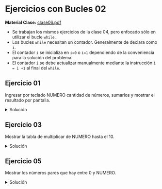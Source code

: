 # Ejercicios con Bucles 02
**Material Clase:** <a href="/ti3v11/docs/clase06.pdf" target="_blank" rel="noopener noreferrer">clase06.pdf</a>

- Se trabajan los mismos ejercicios de la clase 04, pero enfocado sólo en utilizar el bucle `while`.
- Los bucles `while` necesitan un contador. Generalmente de declara como `i`.
- El contador `i` se inicializa en `i=0` o `i=1` dependiendo de la conveniencia para la solución del problema. 
- El contador `i` se debe actualizar manualmente mediante la instrucción `i = i +1` al final del `while`.

## Ejercicio 01
Ingresar por teclado NUMERO cantidad de números, sumarlos y mostrar el resultado por pantalla.

<details>
    <summary>Solución</summary>
```js
Proceso Ejercicio01
    Definir num Como Entero;
    Definir sum Como Entero;
    Definir i Como Entero;
    sum = 0;
    i = 1;

    Escribir Sin Saltar "Ingresar la cantidad de números: ";
    Leer num;
    Mientras i <= num Hacer
        sum = sum + i;
        i = i + 1;
    FinMientras
    Escribir "La suma de 1 a ", num, " es: ", sum;
FinProceso
```
</details>

## Ejercicio 02
Mostrar en pantalla los números desde 0 hasta NUMERO.

<details>
    <summary>Solución</summary>
```js
Proceso Ejercicio02
    Definir num Como Entero;
    Definir i Como Entero;
    i = 0;
    
    Escribir Sin Saltar "Ingresar el número a iterar: ";
    Leer num;
    Mientras i <= num Hacer
    	Escribir i;
    	i = i + 1;
    FinMientras
FinProceso
```
</details>

## Ejercicio 03
Mostrar la tabla de multiplicar de NUMERO hasta el 10.

<details>
    <summary>Solución</summary>
```js
Proceso Ejercicio03
    Definir num Como Entero;
    Definir i Como Entero;
    Definir tabla Como Entero;
    Escribir Sin Saltar "Ingrese el valor de la tabla: ";
    Leer num;
    i = 1;	
    
    Mientras i <= 10 Hacer
        tabla = i * num;
        Escribir i, " * " , num, " = ", tabla;
        i = i + 1;
    FinMientras
FinProceso
```
</details>

## Ejercicio 04
Mostrar el factorial de NUMERO.

<details>
    <summary>Solución</summary>
```js
Proceso Ejercicio04
    Definir num Como Entero;
    Definir i Como Entero;
    Definir factorial Como Entero;
    Escribir Sin Saltar "Ingrese el valor del número: ";
    Leer num;
    i = 1;
    factorial = 1;

    Mientras i <= num Hacer
    	factorial = factorial * i;
    	i = i + 1;
    FinMientras
    Escribir "El factorial de ", num, " es: ", factorial;
FinProceso
```
</details>

## Ejercicio 05
Mostrar los números pares que hay entre 0 y NUMERO.

<details>
    <summary>Solución</summary>
```js
Proceso Ejercicio05
    Definir num Como Entero;
    Definir i Como Entero;
    Escribir Sin Saltar "Ingrese un número: ";
    Leer num;
    i = 1;
	
    Escribir "Los números pares entre 0 y ", num, " son:";
    Mientras i < num Hacer
        Si i mod 2 = 0 Entonces
            Escribir i;
        FinSi
        i = i + 1;
    FinMientras
FinProceso
```
</details>